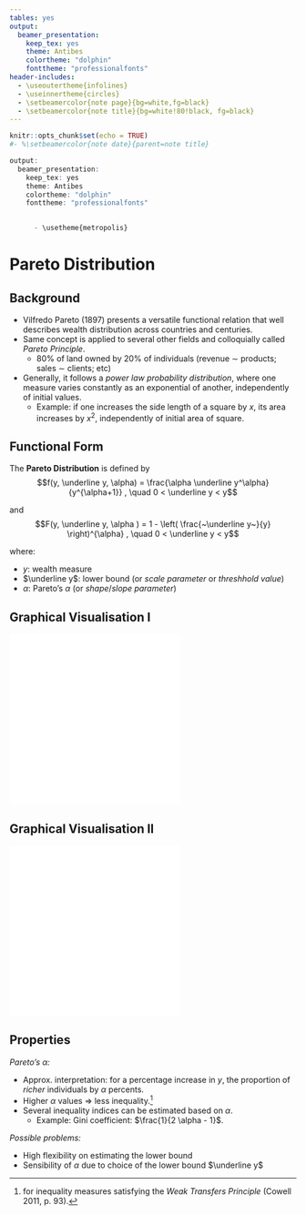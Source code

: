 ```yaml
---
tables: yes
output: 
  beamer_presentation:
    keep_tex: yes
    theme: Antibes
    colortheme: "dolphin"
    fonttheme: "professionalfonts"
header-includes:
  - \useoutertheme{infolines}
  - \useinnertheme{circles}
  - \setbeamercolor{note page}{bg=white,fg=black}
  - \setbeamercolor{note title}{bg=white!80!black, fg=black}
---
```



```r
knitr::opts_chunk$set(echo = TRUE)
#- %\setbeamercolor{note date}{parent=note title}
```

```r
output: 
  beamer_presentation:
    keep_tex: yes
    theme: Antibes
    colortheme: "dolphin"
    fonttheme: "professionalfonts"

    
      - \usetheme{metropolis}

```


# Pareto Distribution

## Background

- Vilfredo Pareto (1897) presents a versatile functional relation that well describes wealth distribution across countries and centuries. 
- Same concept is applied to several other fields and colloquially called
*Pareto Principle*.
  - 80% of land owned by 20% of individuals (revenue $\sim$ products; sales $\sim$ clients; etc)
- Generally, it follows a *power law probability distribution*, where one measure varies constantly as an exponential of another, independently of initial values.
  - Example: if one increases the side length of a square by $x$, its area increases by $x^2$, independently of initial area of square.

\note{\begin{itemize}\tightlist
\item
I am going to talk about the theoretical framework in our replication study. Since
the focus of the study is not only to provide new information, which is usually 
hard to come by, but also to check if we can make some more general inferences 
about  wealth distribution in germany and adapt the top tail of the SOEP accordingly. 
\item AS A BACKGROUND: Pareto (the same of the optimallity concept)
\item functional form that describes well the wealth distribution accross countries and time

\item an approximate description of the distribution of incomes and wealth among the rich and the moderately rich
\item 80/20 rule (revenue / sales; )
\item Latent sector errors in hard-drives failures and Clusters of Bose–Einstein condensate near absolute zero

\end{itemize}}

## Functional Form

The **Pareto Distribution** is defined by 
$$f(y, \underline y, \alpha) = \frac{\alpha \underline y^\alpha}
{y^{\alpha+1}} , \quad 0 < \underline y < y$$

and
$$F(y, \underline y, \alpha ) = 1 - \left( \frac{~\underline y~}{y}   \right)^{\alpha} , \quad 0 < \underline y < y$$

where:

- $y$: wealth measure
- $\underline y$: lower bound (or *scale parameter* or *threshhold value*)
- $\alpha$: Pareto's $\alpha$ (or *shape*/*slope parameter*)


\note{\begin{itemize}\tightlist
\item important here is only that
  \item - only defined for postive values
  \item - and above the lower-bound
  \item - given a certain lower-bound, alpha is the important paramenter, known as
  pareto alpha
.\\ 
.\\
.\\
The lower-bound can raise some issues, as we are going to see in the next slides
\end{itemize}}


## Graphical Visualisation I

![](./graphs/04_paretoDistGraphs.pdf){height="300px"}

\note{\begin{itemize}\tightlist

\item Here we can see how the Probability and Cumulative Distribution looks like.
\item - Only defined after lowerbound
\item - very heavy right tail 
\item - very left dense

\end{itemize}}


## Graphical Visualisation II{.fragile}

![](graphs/04_paretoDiagram.pdf){height="300px"}

\note{\ttfamily{
In order to better visualise this distribution TWO transformations are taken:

1. calculate 1 - CDF\\
2. plot on log-log scale (or log-log the data)\\
\qquad .\\
\qquad .

HERE: lower bound = 1000 \\
\qquad $~~\alpha$ = Slope in loglog \\
\qquad - Approx. interpretation: for a percentage increase in $y$, the proportion of *richer* individuals by $\alpha$ percents (NOT PERCENTAGE POINTS).
}}


## Properties 

*Pareto's $\alpha$:*

- Approx. interpretation: for a percentage increase in $y$, the proportion of *richer* individuals by $\alpha$ percents.
- Higher $\alpha$ values $\Rightarrow$ less inequality.^[for inequality measures satisfying the *Weak Transfers Principle* (Cowell 2011, p. 93).]
- Several inequality indices can be estimated based on $\alpha$.
  - Example: Gini coefficient: $\frac{1}{2 \alpha - 1}$.

*Possible problems:*

- High flexibility on estimating the lower bound
- Sensibility of $\alpha$ due to choice of the lower bound $\underline y$


\note{
PROPERTIES
\begin{itemize}\tightlist
\item Interpretation
\item higher value --> less inequality
\item Inequality indices can be estimated based on $\alpha$
\item - - - GINI coef.

\end{itemize}

PROBLEMS
\begin{itemize}\tightlist
\item High flexibility on estimating the lower bound
\item Sensibility of $\alpha$ due to choice of the lower bound $\underline y$
\item For narrow excerpts of the data other distributions are "just as good"
\end{itemize}
}

